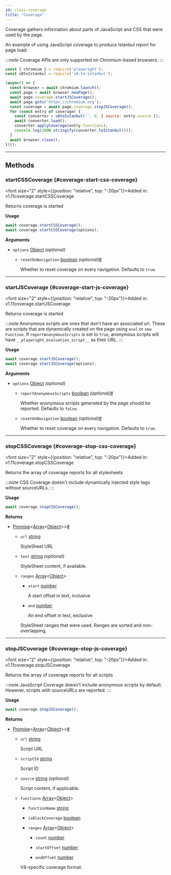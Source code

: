 ```yaml
---
id: class-coverage
title: "Coverage"
---
```



Coverage gathers information about parts of JavaScript and CSS that were used by the page.

An example of using JavaScript coverage to produce Istanbul report for page load:

:::note
Coverage APIs are only supported on Chromium-based browsers.
:::

```js
const { chromium } = require('playwright');
const v8toIstanbul = require('v8-to-istanbul');

(async() => {
  const browser = await chromium.launch();
  const page = await browser.newPage();
  await page.coverage.startJSCoverage();
  await page.goto('https://chromium.org');
  const coverage = await page.coverage.stopJSCoverage();
  for (const entry of coverage) {
    const converter = v8toIstanbul('', 0, { source: entry.source });
    await converter.load();
    converter.applyCoverage(entry.functions);
    console.log(JSON.stringify(converter.toIstanbul()));
  }
  await browser.close();
})();
```


---

## Methods

### startCSSCoverage {#coverage-start-css-coverage}

<font size="2" style={{position: "relative", top: "-20px"}}>Added in: v1.11</font><x-search>coverage.startCSSCoverage</x-search>

Returns coverage is started

**Usage**

```js
await coverage.startCSSCoverage();
await coverage.startCSSCoverage(options);
```

**Arguments**
- `options` [Object] *(optional)*
  - `resetOnNavigation` [boolean] *(optional)*<a aria-hidden="true" tabindex="-1" class="list-anchor-link" id="coverage-start-css-coverage-option-reset-on-navigation"/><a href="#coverage-start-css-coverage-option-reset-on-navigation" class="list-anchor">#</a>
    
    Whether to reset coverage on every navigation. Defaults to `true`.

---

### startJSCoverage {#coverage-start-js-coverage}

<font size="2" style={{position: "relative", top: "-20px"}}>Added in: v1.11</font><x-search>coverage.startJSCoverage</x-search>

Returns coverage is started

:::note
Anonymous scripts are ones that don't have an associated url. These are scripts that are dynamically created on the page using `eval` or `new Function`. If `reportAnonymousScripts` is set to `true`, anonymous scripts will have `__playwright_evaluation_script__` as their URL.
:::

**Usage**

```js
await coverage.startJSCoverage();
await coverage.startJSCoverage(options);
```

**Arguments**
- `options` [Object] *(optional)*
  - `reportAnonymousScripts` [boolean] *(optional)*<a aria-hidden="true" tabindex="-1" class="list-anchor-link" id="coverage-start-js-coverage-option-report-anonymous-scripts"/><a href="#coverage-start-js-coverage-option-report-anonymous-scripts" class="list-anchor">#</a>
    
    Whether anonymous scripts generated by the page should be reported. Defaults to `false`.
  - `resetOnNavigation` [boolean] *(optional)*<a aria-hidden="true" tabindex="-1" class="list-anchor-link" id="coverage-start-js-coverage-option-reset-on-navigation"/><a href="#coverage-start-js-coverage-option-reset-on-navigation" class="list-anchor">#</a>
    
    Whether to reset coverage on every navigation. Defaults to `true`.

---

### stopCSSCoverage {#coverage-stop-css-coverage}

<font size="2" style={{position: "relative", top: "-20px"}}>Added in: v1.11</font><x-search>coverage.stopCSSCoverage</x-search>

Returns the array of coverage reports for all stylesheets

:::note
CSS Coverage doesn't include dynamically injected style tags without sourceURLs.
:::

**Usage**

```js
await coverage.stopCSSCoverage();
```

**Returns**
- [Promise]<[Array]<[Object]>><a aria-hidden="true" tabindex="-1" class="list-anchor-link" id="coverage-stop-css-coverage-return"/><a href="#coverage-stop-css-coverage-return" class="list-anchor">#</a>
  - `url` [string]
    
    StyleSheet URL
  - `text` [string] *(optional)*
    
    StyleSheet content, if available.
  - `ranges` [Array]<[Object]>
    - `start` [number]
      
      A start offset in text, inclusive
    - `end` [number]
      
      An end offset in text, exclusive
    
    StyleSheet ranges that were used. Ranges are sorted and non-overlapping.

---

### stopJSCoverage {#coverage-stop-js-coverage}

<font size="2" style={{position: "relative", top: "-20px"}}>Added in: v1.11</font><x-search>coverage.stopJSCoverage</x-search>

Returns the array of coverage reports for all scripts

:::note
JavaScript Coverage doesn't include anonymous scripts by default. However, scripts with sourceURLs are reported.
:::

**Usage**

```js
await coverage.stopJSCoverage();
```

**Returns**
- [Promise]<[Array]<[Object]>><a aria-hidden="true" tabindex="-1" class="list-anchor-link" id="coverage-stop-js-coverage-return"/><a href="#coverage-stop-js-coverage-return" class="list-anchor">#</a>
  - `url` [string]
    
    Script URL
  - `scriptId` [string]
    
    Script ID
  - `source` [string] *(optional)*
    
    Script content, if applicable.
  - `functions` [Array]<[Object]>
    - `functionName` [string]
      
      
    - `isBlockCoverage` [boolean]
      
      
    - `ranges` [Array]<[Object]>
      - `count` [number]
        
        
      - `startOffset` [number]
        
        
      - `endOffset` [number]
        
        
      
    V8-specific coverage format.


[Accessibility]: /api/class-accessibility.mdx "Accessibility"
[Android]: /api/class-android.mdx "Android"
[AndroidDevice]: /api/class-androiddevice.mdx "AndroidDevice"
[AndroidInput]: /api/class-androidinput.mdx "AndroidInput"
[AndroidSocket]: /api/class-androidsocket.mdx "AndroidSocket"
[AndroidWebView]: /api/class-androidwebview.mdx "AndroidWebView"
[APIRequest]: /api/class-apirequest.mdx "APIRequest"
[APIRequestContext]: /api/class-apirequestcontext.mdx "APIRequestContext"
[APIResponse]: /api/class-apiresponse.mdx "APIResponse"
[APIResponseAssertions]: /api/class-apiresponseassertions.mdx "APIResponseAssertions"
[Browser]: /api/class-browser.mdx "Browser"
[BrowserContext]: /api/class-browsercontext.mdx "BrowserContext"
[BrowserServer]: /api/class-browserserver.mdx "BrowserServer"
[BrowserType]: /api/class-browsertype.mdx "BrowserType"
[CDPSession]: /api/class-cdpsession.mdx "CDPSession"
[ConsoleMessage]: /api/class-consolemessage.mdx "ConsoleMessage"
[Coverage]: /api/class-coverage.mdx "Coverage"
[Dialog]: /api/class-dialog.mdx "Dialog"
[Download]: /api/class-download.mdx "Download"
[Electron]: /api/class-electron.mdx "Electron"
[ElectronApplication]: /api/class-electronapplication.mdx "ElectronApplication"
[ElementHandle]: /api/class-elementhandle.mdx "ElementHandle"
[FileChooser]: /api/class-filechooser.mdx "FileChooser"
[Frame]: /api/class-frame.mdx "Frame"
[FrameLocator]: /api/class-framelocator.mdx "FrameLocator"
[JSHandle]: /api/class-jshandle.mdx "JSHandle"
[Keyboard]: /api/class-keyboard.mdx "Keyboard"
[Locator]: /api/class-locator.mdx "Locator"
[LocatorAssertions]: /api/class-locatorassertions.mdx "LocatorAssertions"
[Logger]: /api/class-logger.mdx "Logger"
[Mouse]: /api/class-mouse.mdx "Mouse"
[Page]: /api/class-page.mdx "Page"
[PageAssertions]: /api/class-pageassertions.mdx "PageAssertions"
[Playwright]: /api/class-playwright.mdx "Playwright"
[PlaywrightAssertions]: /api/class-playwrightassertions.mdx "PlaywrightAssertions"
[Request]: /api/class-request.mdx "Request"
[Response]: /api/class-response.mdx "Response"
[Route]: /api/class-route.mdx "Route"
[Selectors]: /api/class-selectors.mdx "Selectors"
[SnapshotAssertions]: /api/class-snapshotassertions.mdx "SnapshotAssertions"
[TimeoutError]: /api/class-timeouterror.mdx "TimeoutError"
[Touchscreen]: /api/class-touchscreen.mdx "Touchscreen"
[Tracing]: /api/class-tracing.mdx "Tracing"
[Video]: /api/class-video.mdx "Video"
[WebSocket]: /api/class-websocket.mdx "WebSocket"
[Worker]: /api/class-worker.mdx "Worker"
[Fixtures]: /api/class-fixtures.mdx "Fixtures"
[Test]: /api/class-test.mdx "Test"
[TestConfig]: /api/class-testconfig.mdx "TestConfig"
[TestInfo]: /api/class-testinfo.mdx "TestInfo"
[TestInfoError]: /api/class-testinfoerror.mdx "TestInfoError"
[TestOptions]: /api/class-testoptions.mdx "TestOptions"
[TestProject]: /api/class-testproject.mdx "TestProject"
[TestStore]: /api/class-teststore.mdx "TestStore"
[WorkerInfo]: /api/class-workerinfo.mdx "WorkerInfo"
[Location]: /api/class-location.mdx "Location"
[Reporter]: /api/class-reporter.mdx "Reporter"
[Suite]: /api/class-suite.mdx "Suite"
[TestCase]: /api/class-testcase.mdx "TestCase"
[TestError]: /api/class-testerror.mdx "TestError"
[TestResult]: /api/class-testresult.mdx "TestResult"
[TestStep]: /api/class-teststep.mdx "TestStep"
[Element]: https://developer.mozilla.org/en-US/docs/Web/API/element "Element"
[EvaluationArgument]: /evaluating.mdx#evaluation-argument "EvaluationArgument"
[Promise]: https://developer.mozilla.org/en-US/docs/Web/JavaScript/Reference/Global_Objects/Promise "Promise"
[iterator]: https://developer.mozilla.org/en-US/docs/Web/JavaScript/Reference/Iteration_protocols "Iterator"
[origin]: https://developer.mozilla.org/en-US/docs/Glossary/Origin "Origin"
[selector]: https://developer.mozilla.org/en-US/docs/Web/CSS/CSS_Selectors "selector"
[Serializable]: https://developer.mozilla.org/en-US/docs/Web/JavaScript/Reference/Global_Objects/JSON/stringify#Description "Serializable"
[UIEvent.detail]: https://developer.mozilla.org/en-US/docs/Web/API/UIEvent/detail "UIEvent.detail"
[UnixTime]: https://en.wikipedia.org/wiki/Unix_time "Unix Time"
[xpath]: https://developer.mozilla.org/en-US/docs/Web/XPath "xpath"

[Array]: https://developer.mozilla.org/en-US/docs/Web/JavaScript/Reference/Global_Objects/Array "Array"
[boolean]: https://developer.mozilla.org/en-US/docs/Web/JavaScript/Data_structures#Boolean_type "Boolean"
[Buffer]: https://nodejs.org/api/buffer.html#buffer_class_buffer "Buffer"
[ChildProcess]: https://nodejs.org/api/child_process.html "ChildProcess"
[Error]: https://nodejs.org/api/errors.html#errors_class_error "Error"
[EventEmitter]: https://nodejs.org/api/events.html#events_class_eventemitter "EventEmitter"
[function]: https://developer.mozilla.org/en-US/docs/Web/JavaScript/Reference/Global_Objects/Function "Function"
[Map]: https://developer.mozilla.org/en-US/docs/Web/JavaScript/Reference/Global_Objects/Map "Map"
[null]: https://developer.mozilla.org/en-US/docs/Web/JavaScript/Reference/Global_Objects/null "null"
[number]: https://developer.mozilla.org/en-US/docs/Web/JavaScript/Data_structures#Number_type "Number"
[Object]: https://developer.mozilla.org/en-US/docs/Web/JavaScript/Reference/Global_Objects/Object "Object"
[Promise]: https://developer.mozilla.org/en-US/docs/Web/JavaScript/Reference/Global_Objects/Promise "Promise"
[Readable]: https://nodejs.org/api/stream.html#stream_class_stream_readable "Readable"
[ReadStream]: https://nodejs.org/api/fs.html#class-fsreadstream "ReadStream"
[RegExp]: https://developer.mozilla.org/en-US/docs/Web/JavaScript/Reference/Global_Objects/RegExp "RegExp"
[string]: https://developer.mozilla.org/en-US/docs/Web/JavaScript/Data_structures#String_type "string"
[void]: https://developer.mozilla.org/en-US/docs/Web/JavaScript/Reference/Global_Objects/undefined "void"
[URL]: https://nodejs.org/api/url.html "URL"

[all available image tags]: https://mcr.microsoft.com/en-us/product/playwright/about "all available image tags"
[Docker Hub]: https://hub.docker.com/_/microsoft-playwright "Docker Hub"
[Dockerfile.focal]: https://github.com/microsoft/playwright/blob/main/utils/docker/Dockerfile.focal "Dockerfile.focal"
